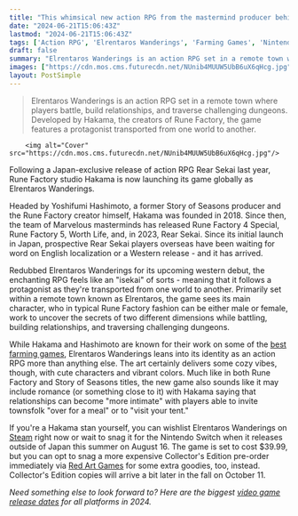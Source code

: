```yaml
---
title: "This whimsical new action RPG from the mastermind producer behind Rune Factory and Story of Seasons is finally leaving Japan, and I can't wait"
date: "2024-06-21T15:06:43Z"
lastmod: "2024-06-21T15:06:43Z"
tags: ['Action RPG', 'Elrentaros Wanderings', 'Farming Games', 'Nintendo Switch', 'Rune Factory', 'Steam']
draft: false
summary: "Elrentaros Wanderings is an action RPG set in a remote town where players battle, build relationships, and traverse challenging dungeons. Developed by Hakama, the creators of Rune Factory, the game features a protagonist transported from one world to another."
images: ["https://cdn.mos.cms.futurecdn.net/NUnib4MUUW5UbB6uX6qHcg.jpg"]
layout: PostSimple
---
```

> Elrentaros Wanderings is an action RPG set in a remote town where players battle, build relationships, and traverse challenging dungeons. Developed by Hakama, the creators of Rune Factory, the game features a protagonist transported from one world to another.


        <img alt="Cover" src="https://cdn.mos.cms.futurecdn.net/NUnib4MUUW5UbB6uX6qHcg.jpg"/>
        
Following a Japan-exclusive release of action RPG Rear Sekai last year, Rune Factory studio Hakama is now launching its game globally as Elrentaros Wanderings.

Headed by Yoshifumi Hashimoto, a former Story of Seasons producer and the Rune Factory creator himself, Hakama was founded in 2018. Since then, the team of Marvelous masterminds has released Rune Factory 4 Special, Rune Factory 5, Worth Life, and, in 2023, Rear Sekai. Since its initial launch in Japan, prospective Rear Sekai players overseas have been waiting for word on English localization or a Western release - and it has arrived.

Redubbed Elrentaros Wanderings for its upcoming western debut, the enchanting RPG feels like an "isekai" of sorts - meaning that it follows a protagonist as they're transported from one world to another. Primarily set within a remote town known as Elrentaros, the game sees its main character, who in typical Rune Factory fashion can be either male or female, work to uncover the secrets of two different dimensions while battling, building relationships, and traversing challenging dungeons.

While Hakama and Hashimoto are known for their work on some of the [<u>best farming games</u>](https://www.gamesradar.com/best-farming-games/), Elrentaros Wanderings leans into its identity as an action RPG more than anything else. The art certainly delivers some cozy vibes, though, with cute characters and vibrant colors. Much like in both Rune Factory and Story of Seasons titles, the new game also sounds like it may include romance (or something close to it) with Hakama saying that relationships can become "more intimate" with players able to invite townsfolk "over for a meal" or to "visit your tent."

If you're a Hakama stan yourself, you can wishlist Elrentaros Wanderings on [<u>Steam</u>](https://store.steampowered.com/app/2904100/Elrentaros_Wanderings/) right now or wait to snag it for the Nintendo Switch when it releases outside of Japan this summer on August 16. The game is set to cost $39.99, but you can opt to snag a more expensive Collector's Edition pre-order immediately via [<u>Red Art Games</u>](https://www.redartgames.com/games/747-elrentaros-wanderings-nintendo-switch-collector-edition.html) for some extra goodies, too, instead. Collector's Edition copies will arrive a bit later in the fall on October 11.

*Need something else to look forward to? Here are the biggest *[<u><em>video game release dates</em></u>](https://www.gamesradar.com/video-game-release-dates/)* for all platforms in 2024.*
        